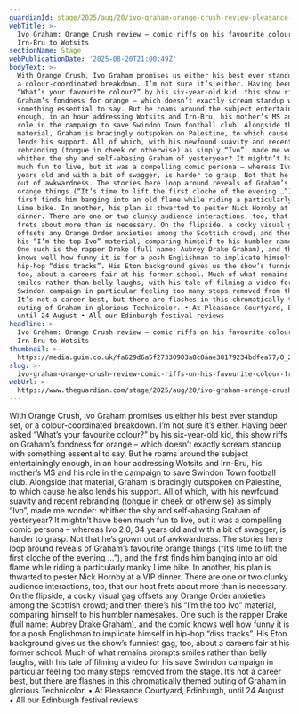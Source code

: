 ```yaml
---
guardianId: stage/2025/aug/20/ivo-graham-orange-crush-review-pleasance-courtyard-edinburgh
webTitle: >-
  Ivo Graham: Orange Crush review – comic riffs on his favourite colour, from
  Irn-Bru to Wotsits
sectionName: Stage
webPublicationDate: '2025-08-20T21:00:49Z'
bodyText: >-
  With Orange Crush, Ivo Graham promises us either his best ever standup set, or
  a colour-coordinated breakdown. I’m not sure it’s either. Having been asked
  “What’s your favourite colour?” by his six-year-old kid, this show riffs on
  Graham’s fondness for orange – which doesn’t exactly scream standup with
  something essential to say. But he roams around the subject entertainingly
  enough, in an hour addressing Wotsits and Irn-Bru, his mother’s MS and his
  role in the campaign to save Swindon Town football club. Alongside that
  material, Graham is bracingly outspoken on Palestine, to which cause he also
  lends his support. All of which, with his newfound suavity and recent
  rebranding (tongue in cheek or otherwise) as simply “Ivo”, made me wonder:
  whither the shy and self-abasing Graham of yesteryear? It mightn’t have been
  much fun to live, but it was a compelling comic persona – whereas Ivo 2.0, 34
  years old and with a bit of swagger, is harder to grasp. Not that he’s grown
  out of awkwardness. The stories here loop around reveals of Graham’s favourite
  orange things (“It’s time to lift the first cloche of the evening …”), and the
  first finds him banging into an old flame while riding a particularly manky
  Lime bike. In another, his plan is thwarted to pester Nick Hornby at a VIP
  dinner. There are one or two clunky audience interactions, too, that our host
  frets about more than is necessary. On the flipside, a cocky visual gag
  offsets any Orange Order anxieties among the Scottish crowd; and then there’s
  his “I’m the top Ivo” material, comparing himself to his humbler namesakes.
  One such is the rapper Drake (full name: Aubrey Drake Graham), and the comic
  knows well how funny it is for a posh Englishman to implicate himself in
  hip-hop “diss tracks”. His Eton background gives us the show’s funniest gag,
  too, about a careers fair at his former school. Much of what remains prompts
  smiles rather than belly laughs, with his tale of filming a video for his save
  Swindon campaign in particular feeling too many steps removed from the stage.
  It’s not a career best, but there are flashes in this chromatically themed
  outing of Graham in glorious Technicolor. • At Pleasance Courtyard, Edinburgh,
  until 24 August • All our Edinburgh festival reviews
headline: >-
  Ivo Graham: Orange Crush review – comic riffs on his favourite colour, from
  Irn-Bru to Wotsits
thumbnail: >-
  https://media.guim.co.uk/fa629d6a5f27330903a8c0aae38179234bdfea77/0_2471_8736_6989/500.jpg
slug: >-
  ivo-graham-orange-crush-review-comic-riffs-on-his-favourite-colour-from-irn-bru-to-wotsits
webUrl: >-
  https://www.theguardian.com/stage/2025/aug/20/ivo-graham-orange-crush-review-pleasance-courtyard-edinburgh
---
```

With Orange Crush, Ivo Graham promises us either his best ever standup set, or a colour-coordinated breakdown. I’m not sure it’s either. Having been asked “What’s your favourite colour?” by his six-year-old kid, this show riffs on Graham’s fondness for orange – which doesn’t exactly scream standup with something essential to say. But he roams around the subject entertainingly enough, in an hour addressing Wotsits and Irn-Bru, his mother’s MS and his role in the campaign to save Swindon Town football club. Alongside that material, Graham is bracingly outspoken on Palestine, to which cause he also lends his support. All of which, with his newfound suavity and recent rebranding (tongue in cheek or otherwise) as simply “Ivo”, made me wonder: whither the shy and self-abasing Graham of yesteryear? It mightn’t have been much fun to live, but it was a compelling comic persona – whereas Ivo 2.0, 34 years old and with a bit of swagger, is harder to grasp. Not that he’s grown out of awkwardness. The stories here loop around reveals of Graham’s favourite orange things (“It’s time to lift the first cloche of the evening …”), and the first finds him banging into an old flame while riding a particularly manky Lime bike. In another, his plan is thwarted to pester Nick Hornby at a VIP dinner. There are one or two clunky audience interactions, too, that our host frets about more than is necessary. On the flipside, a cocky visual gag offsets any Orange Order anxieties among the Scottish crowd; and then there’s his “I’m the top Ivo” material, comparing himself to his humbler namesakes. One such is the rapper Drake (full name: Aubrey Drake Graham), and the comic knows well how funny it is for a posh Englishman to implicate himself in hip-hop “diss tracks”. His Eton background gives us the show’s funniest gag, too, about a careers fair at his former school. Much of what remains prompts smiles rather than belly laughs, with his tale of filming a video for his save Swindon campaign in particular feeling too many steps removed from the stage. It’s not a career best, but there are flashes in this chromatically themed outing of Graham in glorious Technicolor. • At Pleasance Courtyard, Edinburgh, until 24 August • All our Edinburgh festival reviews
